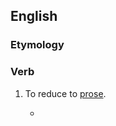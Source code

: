 ==English==

===Etymology===
{{prefix|en|be|prose}}

===Verb===
{{en-verb|bepros}}

# {{lb|en|transitive|rare}} To reduce to [[prose]].
#* {{quote-book|en|title=Verbal Criticism|author=David Mallet|year=1733|passage=Such was his doom impos'd by Heaven's decree, / With ears that hear not, eyes that shall not see, / The low to raise, to level the Sublime, / To blast all Beauty, and '''beprose''' all Rhyme.}}